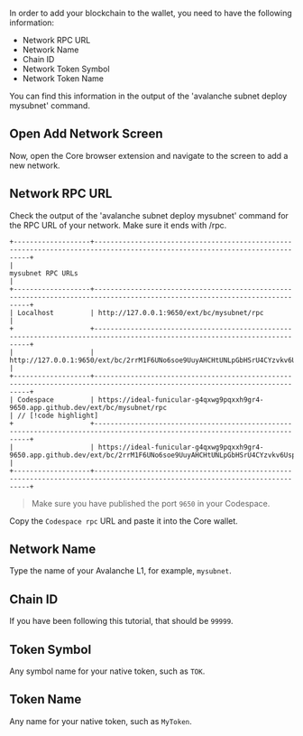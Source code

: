 In order to add your blockchain to the wallet, you need to have the following information:

- Network RPC URL
- Network Name
- Chain ID
- Network Token Symbol
- Network Token Name

You can find this information in the output of the 'avalanche subnet deploy mysubnet' command.

## Open Add Network Screen

Now, open the Core browser extension and navigate to the screen to add a new network.

<Gallery url1="/common-images/core-wallet/go-to-manage-networks.png" url2="/common-images/core-wallet/go-to-add-network.png" />

## Network RPC URL

Check the output of the 'avalanche subnet deploy mysubnet' command for the RPC URL of your network. Make sure it ends with /rpc.

```
+-------------------+----------------------------------------------------------------------------------------------------------------------------+
|                                                               mysubnet RPC URLs                                                                |
+-------------------+----------------------------------------------------------------------------------------------------------------------------+
| Localhost         | http://127.0.0.1:9650/ext/bc/mysubnet/rpc                                                                                  |
+                   +----------------------------------------------------------------------------------------------------------------------------+
|                   | http://127.0.0.1:9650/ext/bc/2rrM1F6UNo6soe9UuyAHCHtUNLpGbHSrU4CYzvkv6UspxYFGW5/rpc                                        |
+-------------------+----------------------------------------------------------------------------------------------------------------------------+
| Codespace         | https://ideal-funicular-g4qxwg9pqxxh9gr4-9650.app.github.dev/ext/bc/mysubnet/rpc                                           | // [!code highlight]
+                   +----------------------------------------------------------------------------------------------------------------------------+
|                   | https://ideal-funicular-g4qxwg9pqxxh9gr4-9650.app.github.dev/ext/bc/2rrM1F6UNo6soe9UuyAHCHtUNLpGbHSrU4CYzvkv6UspxYFGW5/rpc |
+-------------------+----------------------------------------------------------------------------------------------------------------------------+
```

> Make sure you have published the port `9650` in your Codespace.

Copy the `Codespace rpc` URL and paste it into the Core wallet.

## Network Name

Type the name of your Avalanche L1, for example, `mysubnet`.

## Chain ID

If you have been following this tutorial, that should be `99999`.

## Token Symbol

Any symbol name for your native token, such as `TOK`.

## Token Name

Any name for your native token, such as `MyToken`.

